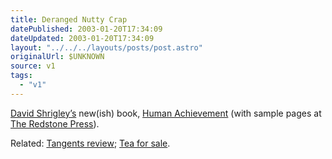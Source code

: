 ```yaml
---
title: Deranged Nutty Crap
datePublished: 2003-01-20T17:34:09
dateUpdated: 2003-01-20T17:34:09
layout: "../../../layouts/posts/post.astro"
originalUrl: $UNKNOWN
source: v1
tags:
  - "v1"
---
```


[David Shrigley&#8217;s][1] new(ish) book, [Human Achievement][2] (with sample pages at [The Redstone Press][3]).

Related: [Tangents review][4]; [Tea for sale][5].

[1]: http://www.twunt.co.uk/ "Twunt: David Shrigley news and links"
[2]: http://www.amazon.co.uk/exec/obidos/ASIN/1870003535/ohsky "Amazon.co.uk: Human Achievement by David Shrigley"
[3]: http://www.redstonepress.co.uk/tmwebservices/humanachievement/ "Redstone Press: David Shrigley's Human Achievement (rollover the cover)"
[4]: http://www.tangents.co.uk/tangents/main/2002/sept/copthatcol.html "Tangents.co.uk: Cop That, Col! David Shrigley and the 2003 Redstone Diary"
[5]: http://www.twunt.co.uk/images/teaforsale.gif "David Shrigley's Cup of Tea for Sale (makes me laugh every time I see it)"
